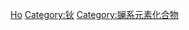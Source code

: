 {{Commons cat|Holmium compounds}}

[[Category:依元素分类的化合物|Ho]]
[[Category:钬|Category:钬]]
[[Category:镧系元素化合物|Category:镧系元素化合物]]